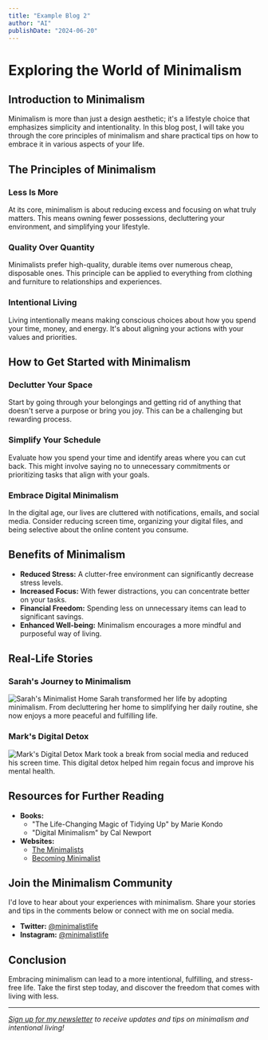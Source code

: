 ```yaml
---
title: "Example Blog 2"
author: "AI"
publishDate: "2024-06-20"
---
```


# Exploring the World of Minimalism

## Introduction to Minimalism

Minimalism is more than just a design aesthetic; it's a lifestyle choice that emphasizes simplicity and intentionality. In this blog post, I will take you through the core principles of minimalism and share practical tips on how to embrace it in various aspects of your life.

## The Principles of Minimalism

### Less Is More

At its core, minimalism is about reducing excess and focusing on what truly matters. This means owning fewer possessions, decluttering your environment, and simplifying your lifestyle.

### Quality Over Quantity

Minimalists prefer high-quality, durable items over numerous cheap, disposable ones. This principle can be applied to everything from clothing and furniture to relationships and experiences.

### Intentional Living

Living intentionally means making conscious choices about how you spend your time, money, and energy. It's about aligning your actions with your values and priorities.

## How to Get Started with Minimalism

### Declutter Your Space

Start by going through your belongings and getting rid of anything that doesn't serve a purpose or bring you joy. This can be a challenging but rewarding process.

### Simplify Your Schedule

Evaluate how you spend your time and identify areas where you can cut back. This might involve saying no to unnecessary commitments or prioritizing tasks that align with your goals.

### Embrace Digital Minimalism

In the digital age, our lives are cluttered with notifications, emails, and social media. Consider reducing screen time, organizing your digital files, and being selective about the online content you consume.

## Benefits of Minimalism

-   **Reduced Stress:** A clutter-free environment can significantly decrease stress levels.
-   **Increased Focus:** With fewer distractions, you can concentrate better on your tasks.
-   **Financial Freedom:** Spending less on unnecessary items can lead to significant savings.
-   **Enhanced Well-being:** Minimalism encourages a more mindful and purposeful way of living.

## Real-Life Stories

### Sarah's Journey to Minimalism
![Sarah's Minimalist Home](https://example.com/sarah_minimalism.jpg)
Sarah transformed her life by adopting minimalism. From decluttering her home to simplifying her daily routine, she now enjoys a more peaceful and fulfilling life.

### Mark's Digital Detox
![Mark's Digital Detox](https://example.com/mark_digital_detox.jpg)
Mark took a break from social media and reduced his screen time. This digital detox helped him regain focus and improve his mental health.

## Resources for Further Reading

-   **Books:**
    -  "The Life-Changing Magic of Tidying Up" by Marie Kondo
    -  "Digital Minimalism" by Cal Newport
-   **Websites:**
    -  [The Minimalists](https://www.theminimalists.com)
    -  [Becoming Minimalist](https://www.becomingminimalist.com)

## Join the Minimalism Community

I'd love to hear about your experiences with minimalism. Share your stories and tips in the comments below or connect with me on social media.

-   **Twitter:** [@minimalistlife](https://twitter.com/minimalistlife)
-   **Instagram:** [@minimalistlife](https://instagram.com/minimalistlife)

## Conclusion

Embracing minimalism can lead to a more intentional, fulfilling, and stress-free life. Take the first step today, and discover the freedom that comes with living with less.

---

*[Sign up for my newsletter](https://example.com/newsletter) to receive updates and tips on minimalism and intentional living!*
